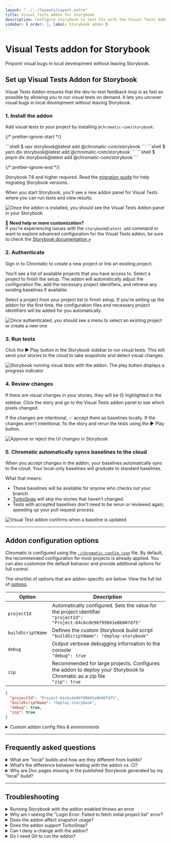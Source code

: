 ```yaml
---
layout: "../../layouts/Layout.astro"
title: Visual Tests addon for Storybook
description: Configure Storybook to test UIs with the Visual Tests Addon
sidebar: { order: 3, label: Storybook addon }
---
```



# Visual Tests addon for Storybook

Pinpoint visual bugs in local development without leaving Storybook.


## Set up Visual Tests Addon for Storybook

Visual Tests Addon ensures that the dev-to-test feedback loop is as fast as possible by allowing you to run visual tests on demand. It lets you uncover visual bugs in local development without leaving Storybook.

### 1. Install the addon

Add visual tests to your project by installing `@chromatic-com/storybook`:

{/* prettier-ignore-start */}

<InstallSnippets>
  <Fragment slot="npm">
  ```shell
  $ npx storybook@latest add @chromatic-com/storybook
  ```
  </Fragment>
  <Fragment slot="yarn">
  ```shell
  $ yarn dlx storybook@latest add @chromatic-com/storybook
  ```
  </Fragment>
  <Fragment slot="pnpm">
  ```shell
  $ pnpm dlx storybook@latest add @chromatic-com/storybook
  ```
  </Fragment>
</InstallSnippets>

{/* prettier-ignore-end */}

<div class="aside">

Storybook 7.6 and higher required. Read the [migration guide](https://storybook.js.org/docs/migration-guide) for help migrating Storybook versions.

</div>

When you start Storybook, you'll see a new addon panel for Visual Tests where you can run tests and view results.

![Once the addon is installed, you should see the Visual Tests Addon panel in your Storybook](../../images/visual-tests-enable.png)

<div class="aside">

🤖 **Need help or more customization?**<br/>
If you're experiencing issues with the `storybook@latest add` command or want to explore advanced configuration for the Visual Tests addon, be sure to check the [Storybook documentation  »](https://storybook.js.org/docs/writing-tests/visual-testing)

</div>

### 2. Authenticate

Sign in to Chromatic to create a new project or link an existing project.

You’ll see a list of available projects that you have access to. Select a project to finish the setup. The addon will automatically adjust the configuration file, add the necessary project identifiers, and retrieve any existing baselines if available.

Select a project from your project list to finish setup. If you're setting up the addon for the first time, the configuration files and necessary project identifiers will be added for you automatically.

![Once authenticated, you should see a menu to select an existing project or create a new one](../../images/visual-tests-project-selection.png)

### 3. Run tests

Click the ▶️ Play button in the Storybook sidebar to run visual tests. This will send your stories to the cloud to take snapshots and detect visual changes.

![Storybook running visual tests with the addon. The play button displays a progress indicator](../../images/visual-tests-tests-running.png)

### 4. Review changes

If there are visual changes in your stories, they will be 🟡 highlighted in the sidebar. Click the story and go to the Visual Tests addon panel to see which pixels changed.

If the changes are intentional, ✅ accept them as baselines locally. If the changes aren't intentional, fix the story and rerun the tests using the ▶️ Play button.

![Approve or reject the UI changes in Storybook](../../images/visual-tests-accept-all.png)

### 5. Chromatic automatically syncs baselines to the cloud

When you accept changes in the addon, your baselines automatically sync to the cloud. Your local-only baselines will graduate to standard baselines.

What that means:

- These baselines will be available for anyone who checks out your branch.
- [TurboSnap](/docs/turbosnap) will skip the stories that haven’t changed.
- Tests with accepted baselines don't need to be rerun or reviewed again, speeding up your pull request process.

![Visual Test addon confirms when a baseline is updated](../../images/visual-tests-approved.png)

---

## Addon configuration options

Chromatic is configured using the [`./chromatic.config.json`](/docs/cli#chromatic-config-file) file. By default, the recommended configuration for most projects is already applied. You can also customize the default behavior and provide additional options for full control.

The shortlist of options that are addon-specific are below. View the full list of [options](/docs/configure/#options).

| Option            | Description                                                                                                                  |
| ----------------- | ---------------------------------------------------------------------------------------------------------------------------- |
| `projectId`       | Automatically configured. Sets the value for the project identifier <br/> `"projectId": "Project:64cbcde96f99841e8b007d75"`  |
| `buildScriptName` | Defines the custom Storybook build script <br/> `"buildScriptName": "deploy-storybook"`                                      |
| `debug`           | Output verbose debugging information to the console <br/> `"debug": true`                                                    |
| `zip`             | Recommended for large projects. Configures the addon to deploy your Storybook to Chromatic as a zip file <br/> `"zip": true` |

```json title="./chromatic.config.json"
{
  "projectId": "Project:64cbcde96f99841e8b007d75",
  "buildScriptName": "deploy-storybook",
  "debug": true,
  "zip": true
}
```

<details>
<summary >Custom addon config files & environments</summary>

If you have separate config for different environments, use `configFile` to specify which file to load. Here's how you'd apply one config for `development` and another for `production`.

```ts title=".storybook/main.ts"
// Replace your-framework with the framework you are using (e.g., react-webpack5, vue3-vite)
import type { StorybookConfig } from "@storybook/your-framework";

const config: StorybookConfig = {
  stories: ["../src/**/*.mdx", "../src/**/*.stories.@(js|jsx|mjs|ts|tsx)"],
  addons: [
    // Other Storybook addons
    {
      name: "@chromatic-com/storybook",
      options: {
        //👇 Loads the configuration file based on the current environment
        configFile:
          process.env.NODE_ENV === "development"
            ? "chromatic.config.json"
            : "production.config.json",
      },
    },
  ],
};
export default config;
```

</details>

---

## Frequently asked questions

<details>
<summary>What are "local" builds and how are they different from builds?</summary>

A build is an automated visual test run. When you set up Chromatic in CI, a build runs every time you push a commit to your repository.

With the addon, you're able to visually test uncommitted code. This is useful when you want to quickly check your work in progress for visual changes. The addon creates local builds to designate ephemeral uncommitted code from normal builds which use committed code. "Local" just means local to you.

Updating baselines in local builds only affects your other local builds on a given branch. This allows you to iterate quickly in development without affecting teammates. When you want to update the baselines with teammates, you commit and push your work, which triggers a normal build via CI.

If the code is the same between your last local build and the normal build triggered by CI, Chromatic will automatically auto-accept baselines in the normal build so that you don't need to review twice. If you have TurboSnap, Chromatic will intelligently test only the stories that changed and copy over snapshots from stories that were unchanged.

</details>

<details>
<summary>What’s the difference between testing with the addon vs. CI?</summary>

The addon allows running tests on-demand to detect bugs earlier in development. It saves time because you don’t have to wait for CI jobs to finish running. But the addon doesn't replace CI, Chromatic still requires CI to do its job.

</details>

<details>
<summary>Why are Doc pages missing in the published Storybook generated by my "local" build?</summary>

By default, [Docs](https://storybook.js.org/docs/writing-docs) are disabled in local builds created by Visual Tests addon.

You can enable Docs by setting the following flags: `disableBlocks`, `disableAutoDocs`, `disableMDXEntries`, and `disableDocgen` to `false` in your `.storybook/main.ts`. Learn more about these flags [here](https://storybook.js.org/docs/api/main-config/main-config-build#test).

```ts title=".storybook/main.ts"
// Replace your-framework with the framework you are using (e.g., react-webpack5, vue3-vite)
import type { StorybookConfig } from "@storybook/your-framework";

const config: StorybookConfig = {
  // ...
  build: {
    test: {
      disableBlocks: false,
      disableAutoDocs: false,
      disableMDXEntries: false,
      disableDocgen: false,
    },
  },
};

export default config;
```

That said, we don't recommend turning Docs on for local builds because this will cause the build time to increase considerably.

</details>

---

## Troubleshooting

<details>
<summary>Running Storybook with the addon enabled throws an error</summary>

When running Storybook with the addon enabled, you may encounter the following error:

```shell
const stringWidth = require('string-width');

Error [ERR_REQUIRE_ESM]: require() of ES Module /my-project/node_modules/string-width/index.js is not supported.
```

This is a [known issue](https://github.com/storybookjs/storybook/issues/22431#issuecomment-1630086092) when using an older version of the Yarn package manager (e.g., version 1.x). To solve this issue, you can upgrade to the latest stable version. However, if you cannot upgrade, adjust your `package.json` file and provide a resolution field to enable the Yarn package manager to install the correct dependencies. In doing so, you may be required to delete your `node_modules` directory and `yarn.lock` file before installing the dependencies again.

```json title="package.json"
{
  "resolutions": {
    "jackspeak": "2.1.1"
  }
}
```

</details>

<details>
<summary>Why am I seeing the "Login Error: Failed to fetch initial project list" error?</summary>

This error typically means Chromatic's Visual Tests Addon cannot retrieve your list of projects during the login or authentication step. Here are the most common causes and how to resolve them:

#### 1. Missing or invalid `chromatic.config.json` file

Ensure your project has a `chromatic.config.json file` in the root directory with a valid `projectId`. Example:

```json title="chromatic.config.json"
{
  "$schema": "https://www.chromatic.com/config-file.schema.json",
  "projectId": "Project:your_project_id_here"
}
```

- This file must be committed to your repository.
- The `projectId` is different from your `projectToken`. It's the number from the Chromatic link.

#### 2. Insufficient GitHub permissions

If Chromatic cannot retrieve your projects, your <b>git provider</b> account may not have the necessary access. Check:

- You granted access to the correctgit provider organization when authorizing Chromatic.
- You're logged in with the same git provider account with access to the target project.
- Try signing in via an incognito or private browser window to avoid caching or token issues.

#### 3. Blocked network requests

If your network blocks requests to Chromatic’s API, the Visual Tests Addon may not work properly. Check your network:

- Confirm you can access `https://www.chromatic.com/api` and `https://index.chromatic.com/graphql` from your browser.
- If you use a corporate <b>proxy</b>, <b>VPN</b>, <b>firewall</b>, or <b>SSL</b> inspection, they might be interfering with the request.

</details>

<details>
<summary>Does the addon affect snapshot usage?</summary>

The Visual Tests addon uses the same [pricing tiers as Chromatic](https://www.chromatic.com/pricing), providing the number of snapshots subscribed to in your plan. If you have any questions about snapshot costs or billing, please contact us <a class="intercom-concierge-bot"><b>via in-app chat</b></a>.

</details>

<details>
<summary id="turbosnap-support">Does the addon support TurboSnap?</summary>

Yes. Visual Tests addon supports TurboSnap via the [`./chromatic.config.json`](/docs/cli#chromatic-config-file) file.

</details>

<details>
<summary>Can I deny a change with the addon?</summary>

No. Denying changes is only available when running builds from CI or the CLI. If you need to, you can revert changes by clicking the ”Unaccept” button in the addon panel.

</details>

<details>
<summary id="git-addon">Do I need Git to run the addon?</summary>

Yes, Visual Tests addon requires Git to track baselines for each story. To use Chromatic, you need to have git initialized in your project repository and have at least one commit.

</details>
